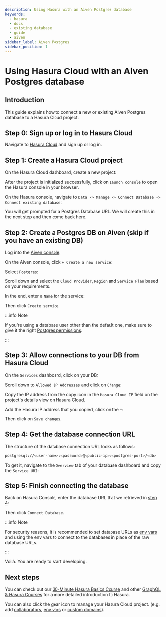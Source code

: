 ```yaml
---
description: Using Hasura with an Aiven Postgres database
keywords:
  - hasura
  - docs
  - existing database
  - guide
  - aiven
sidebar_label: Aiven Postgres
sidebar_position: 1
---
```



# Using Hasura Cloud with an Aiven Postgres database

## Introduction

This guide explains how to connect a new or existing Aiven Postgres
database to a Hasura Cloud project.

## Step 0: Sign up or log in to Hasura Cloud

Navigate to [Hasura
Cloud](https://cloud.hasura.io/signup/?pg=docs&plcmt=body&cta=navigate-to-hasura-cloud&tech=default)
and sign up or log in.

## Step 1: Create a Hasura Cloud project

On the Hasura Cloud dashboard, create a new project:

<Thumbnail
  src="/img/graphql/cloud/cloud-dbs/create-hasura-cloud-project.png"
  alt="Create Hasura Cloud project"
  width="1000px"
/>

After the project is initialized successfully, click on `Launch console`
to open the Hasura console in your browser.

On the Hasura console, navigate to
`Data -> Manage -> Connect Database -> Connect existing database`:

You will get prompted for a Postgres Database URL. We will create this
in the next step and then come back here.

<Thumbnail
  src="/img/graphql/cloud/cloud-dbs/existing-db-setup.png"
  alt="Hasura Cloud database setup"
  width="700px"
/>

## Step 2: Create a Postgres DB on Aiven (skip if you have an existing DB)

Log into the [Aiven console](https://console.aiven.io/login).

On the Aiven console, click `+ Create a new service`:

<Thumbnail
  src="/img/graphql/cloud/cloud-dbs/aiven/create-new-service.png"
  alt="Create a new service on Aiven"
  width="1000px"
/>

Select `Postgres`:

<Thumbnail
  src="/img/graphql/cloud/cloud-dbs/aiven/select-postgres.png"
  alt="Select Postgres on Aiven"
  width="1000px"
/>

Scroll down and select the `Cloud Provider`, `Region` and `Service Plan`
based on your requirements.

In the end, enter a `Name` for the service:

<Thumbnail
  src="/img/graphql/cloud/cloud-dbs/aiven/create-service.png"
  alt="Create a service on Aiven"
  width="1000px"
/>

Then click `Create service`.

:::info Note

If you're using a database user other than the default one, make sure to
give it the right [Postgres permissions](/graphql/cloud/getting-started/postgres-permissions.mdx).

:::

## Step 3: Allow connections to your DB from Hasura Cloud

On the `Services` dashboard, click on your DB:

<Thumbnail
  src="/img/graphql/cloud/cloud-dbs/aiven/select-db.png"
  alt="Select DB on Aiven"
  width="1000px"
/>

Scroll down to `Allowed IP Addresses` and click on `Change`:

<Thumbnail
  src="/img/graphql/cloud/cloud-dbs/aiven/change-allowed-ip-addresses.png"
  alt="Change allowed IP addresses on Aiven"
  width="1000px"
/>

Copy the IP address from the copy icon in the `Hasura Cloud IP` field on
the project's details view on Hasura Cloud.

<Thumbnail
  src="/img/graphql/cloud/projects/hasura-cloud-ip.png"
  alt="Hasura Cloud IP field"
  width="1000px"
/>

Add the Hasura IP address that you copied, click on the `+`:

<Thumbnail
  src="/img/graphql/cloud/cloud-dbs/aiven/add-hasura-ip.png"
  alt="Add the Hasura IP on Aiven"
  width="1000px"
/>

Then click on `Save changes`.

## Step 4: Get the database connection URL

The structure of the database connection URL looks as follows:

```bash
postgresql://<user-name>:<password>@<public-ip>:<postgres-port>/<db>
```

To get it, navigate to the `Overview` tab of your database dashboard and
copy the `Service URI`:

<Thumbnail
  src="/img/graphql/cloud/cloud-dbs/aiven/copy-service-uri.png"
  alt="Copy the service URI on Aiven"
  width="1000px"
/>

## Step 5: Finish connecting the database

Back on Hasura Console, enter the database URL that we retrieved in
[step 4](/graphql/cloud/getting-started/cloud-databases/aiven.mdx#get-db-url-aiven):

<Thumbnail
  src="/img/graphql/cloud/getting-started/connect-db.png"
  alt="Database setup"
  width="600px"
/>

Then click `Connect Database`.

:::info Note

For security reasons, it is recommended to set database URLs as
[env vars](/graphql/cloud/projects/env-vars.mdx) and using the env vars to connect
to the databases in place of the raw database URLs.

:::

Voilà. You are ready to start developing.

<Thumbnail
  src="/img/graphql/cloud/cloud-dbs/hasura-console.png"
  alt="Hasura console"
  width="1100px"
/>

## Next steps

You can check out our [30-Minute Hasura Basics
Course](https://hasura.io/learn/graphql/hasura/introduction/) and other
[GraphQL & Hasura Courses](https://hasura.io/learn/) for a more detailed
introduction to Hasura.

You can also click the gear icon to manage your Hasura Cloud project.
(e.g. add [collaborators](/graphql/cloud/projects/collaborators.mdx),
[env vars](/graphql/cloud/projects/env-vars.mdx) or
[custom domains](/graphql/cloud/projects/domains.mdx)).

<Thumbnail
  src="/img/graphql/cloud/getting-started/project-manage.png"
  alt="Project actions"
  width="860px"
/>

